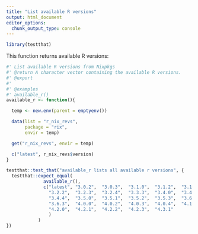 ```yaml
---
title: "List available R versions"
output: html_document
editor_options:
  chunk_output_type: console
---
```


```r
library(testthat)
```

This function returns available R versions:

```r
#' List available R versions from Nixpkgs
#' @return A character vector containing the available R versions.
#' @export
#'
#' @examples
#' available_r()
available_r <- function(){

  temp <- new.env(parent = emptyenv())

  data(list = "r_nix_revs",
       package = "rix",
       envir = temp)

  get("r_nix_revs", envir = temp)

  c("latest", r_nix_revs$version)
}

```

```r
testthat::test_that("available_r lists all available r versions", {
  testthat::expect_equal(
              available_r(),
              c("latest", "3.0.2",  "3.0.3",  "3.1.0",  "3.1.2",  "3.1.3",  "3.2.0",  "3.2.1",
                "3.2.2",  "3.2.3",  "3.2.4",  "3.3.3",  "3.4.0",  "3.4.1",  "3.4.2",  "3.4.3",
                "3.4.4",  "3.5.0",  "3.5.1",  "3.5.2",  "3.5.3",  "3.6.0",  "3.6.1",  "3.6.2",
                "3.6.3",  "4.0.0",  "4.0.2",  "4.0.3",  "4.0.4",  "4.1.1",  "4.1.2",  "4.1.3",
                "4.2.0",  "4.2.1",  "4.2.2",  "4.2.3",  "4.3.1"
                )
            )
})


```
